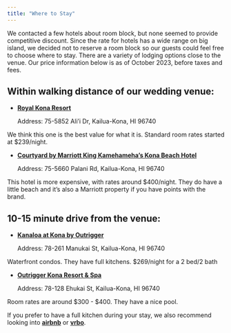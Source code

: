 ```yaml
---
title: "Where to Stay"
---
```


We contacted a few hotels about room block, but none seemed to provide competitive
discount. Since the rate for hotels has a wide range on big island, we decided
not to reserve a room block so our guests could feel free to choose where to stay. 
There are a variety of lodging options close to the venue. Our price information 
below is as of October 2023, before taxes and fees.

## Within walking distance of our wedding venue:

-   [**Royal Kona Resort**](https://www.google.com/maps/place/Royal+Kona+Resort/@19.6321144,-155.9928887,17z/data=!3m1!4b1!4m9!3m8!1s0x79540f02e3d1ed53:0xecbc48d326c5655d!5m2!4m1!1i2!8m2!3d19.6321094!4d-155.9903138!16s%2Fg%2F1tcw8cvn?entry=ttu){target="_black"}

    Address: 75-5852 Ali'i Dr, Kailua-Kona, HI 96740

We think this one is the best value for what it is. Standard room rates started at \$239/night.

-   [**Courtyard by Marriott King Kamehameha's Kona Beach Hotel**\
    ](https://www.google.com/maps/place/Courtyard+by+Marriott+King+Kamehameha's+Kona+Beach+Hotel/@19.6409608,-156.000091,17z/data=!3m1!4b1!4m9!3m8!1s0x79540ef8ced2d2b3:0x7be26046df281c3f!5m2!4m1!1i2!8m2!3d19.6409558!4d-155.9975161!16s%2Fg%2F1hc2c3zmd?entry=ttu){target="_black"}

    Address: 75-5660 Palani Rd, Kailua-Kona, HI 96740

This hotel is more expensive, with rates around \$400/night. They do have a little beach and it's also a Marriott property if you have points with the brand.

## 10-15 minute drive from the venue:

-   [**Kanaloa at Kona by Outrigger**\
    ](https://www.google.com/maps/place/Kanaloa+at+Kona+by+Outrigger%C2%AE/@19.5648617,-155.9666575,18z/data=!3m1!4b1!4m9!3m8!1s0x795405e864539781:0xd0404fe9e18f795c!5m2!4m1!1i2!8m2!3d19.5648593!4d-155.9654541!16s%2Fg%2F1v_s625w?entry=ttu){target="_black"}

    Address: 78-261 Manukai St, Kailua-Kona, HI 96740

Waterfront condos. They have full kitchens. \$269/night for a 2 bed/2 bath\

-   [**Outrigger Kona Resort & Spa**\
    ](https://www.google.com/maps/place/OUTRIGGER+Kona+Resort+%26+Spa/@19.5738745,-155.9886955,13.73z/data=!3m1!5s0x795405c36b3aa019:0x4de21a6c74c0e45a!4m9!3m8!1s0x795405aabca420f1:0x631dd8cf4fa1aced!5m2!4m1!1i2!8m2!3d19.5586138!4d-155.9645948!16s%2Fg%2F11rxhtgwbk?entry=ttu){target="_black"}

    Address: 78-128 Ehukai St, Kailua-Kona, HI 96740

Room rates are around \$300 - \$400. They have a nice pool.

If you prefer to have a full kitchen during your stay, we also recommend looking into [**airbnb**](https://www.airbnb.com/){target="_black"} or [**vrbo**](https://www.vrbo.com/){target="_black"}.
